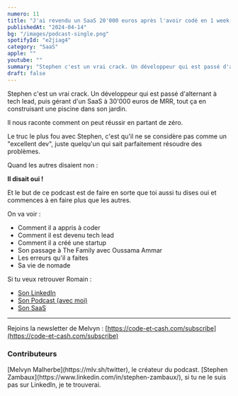 ```yaml
---
numero: 11
title: "J'ai revendu un SaaS 20'000 euros après l'avoir codé en 1 week-end - Stephen Zambaux #11"
publishedAt: "2024-04-14"
bg: "/images/podcast-single.png"
spotifyId: "e2jiag4"
category: "SaaS"
apple: ""
youtube: ""
summary: "Stephen c'est un vrai crack. Un développeur qui est passé d'alternant à tech lead, puis gérant d'un SaaS à 30'000 euros de MRR, tout ça en construisant une piscine dans son jardin. Il nous raconte comment on peut réussir en partant de zéro."
draft: false
---
```


Stephen c'est un vrai crack. Un développeur qui est passé d'alternant à tech lead, puis gérant d'un SaaS à 30'000 euros de MRR, tout ça en construisant une piscine dans son jardin.

Il nous raconte comment on peut réussir en partant de zéro.

Le truc le plus fou avec Stephen, c'est qu'il ne se considère pas comme un "excellent dev", juste quelqu'un qui sait parfaitement résoudre des problèmes.

Quand les autres disaient non :

**Il disait oui !**

Et le but de ce podcast est de faire en sorte que toi aussi tu dises oui et commences à en faire plus que les autres.

On va voir :

- Comment il a appris à coder
- Comment il est devenu tech lead
- Comment il a créé une startup
- Son passage à The Family avec Oussama Ammar
- Les erreurs qu'il a faites
- Sa vie de nomade

Si tu veux retrouver Romain :

- [Son LinkedIn](https://www.linkedin.com/in/stephen-zambaux/)
- [Son Podcast (avec moi)](https://www.youtube.com/watch?v=RjIfxhEVOgE)
- [Son SaaS](https://getmailtracker.com)

---

Rejoins la newsletter de Melvyn : [https://code-et-cash.com/subscribe](https://code-et-cash.com/subscribe)

### Contributeurs

<Contributor>
  [Melvyn Malherbe](https://mlv.sh/twitter), le créateur du podcast.
</Contributor>
<Contributor>
  [Stephen Zambaux](https://www.linkedin.com/in/stephen-zambaux/), si tu ne le
  suis pas sur LinkedIn, je te trouverai.
</Contributor>
